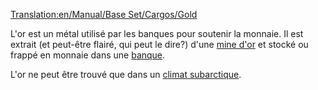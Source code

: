 [[Translation:en/Manual/Base Set/Cargos/Gold]]

{{fr/Cargaison|nom=Or
|image=en/Gold.png|produit=[[fr/Manual/Base Set/Industries/Mine d'or|Mine d'or]]
|accepté=[[fr/Manual/Base Set/Industries/Banque|Banque]]
}}

L'or est un métal utilisé par les banques pour soutenir la monnaie. Il est extrait (et peut-être flairé, qui peut le dire?) d'une [[fr/Manual/Base Set/Industries/Mine d'or|mine d'or]] et stocké ou frappé en monnaie dans une [[fr/Manual/Base Set/Industries/Banque|banque]].

L'or ne peut être trouvé que dans un [[fr/Manual/Climat#Subarctique|climat subarctique]].